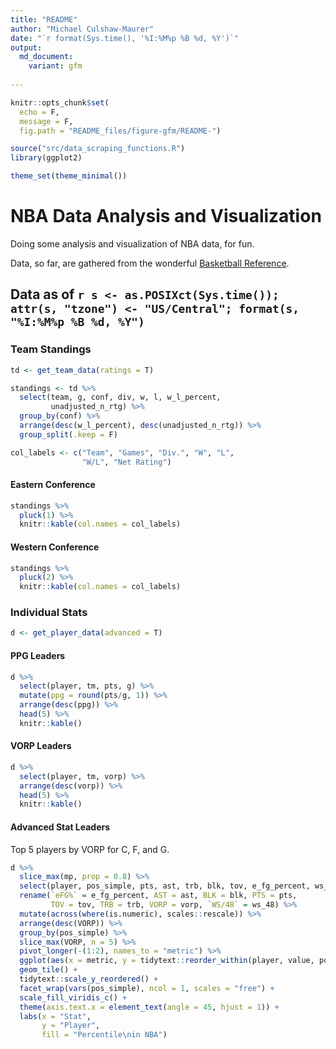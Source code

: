 ```yaml
---
title: "README"
author: "Michael Culshaw-Maurer"
date: "`r format(Sys.time(), '%I:%M%p %B %d, %Y')`"
output: 
  md_document:
    variant: gfm
  
---
```


```r
knitr::opts_chunk$set(
  echo = F,
  message = F,
  fig.path = "README_files/figure-gfm/README-")

source("src/data_scraping_functions.R")
library(ggplot2)

theme_set(theme_minimal())
```

# NBA Data Analysis and Visualization

Doing some analysis and visualization of NBA data, for fun.

Data, so far, are gathered from the wonderful [Basketball Reference](https://www.basketball-reference.com/).

## Data as of `r s <- as.POSIXct(Sys.time()); attr(s, "tzone") <- "US/Central"; format(s, "%I:%M%p %B %d, %Y")`

### Team Standings

```r
td <- get_team_data(ratings = T)

standings <- td %>% 
  select(team, g, conf, div, w, l, w_l_percent, 
         unadjusted_n_rtg) %>% 
  group_by(conf) %>% 
  arrange(desc(w_l_percent), desc(unadjusted_n_rtg)) %>% 
  group_split(.keep = F)

col_labels <- c("Team", "Games", "Div.", "W", "L",
                "W/L", "Net Rating")
```

#### Eastern Conference

```r
standings %>%
  pluck(1) %>% 
  knitr::kable(col.names = col_labels)
```

#### Western Conference

```r
standings %>%
  pluck(2) %>% 
  knitr::kable(col.names = col_labels)
```


### Individual Stats

```r
d <- get_player_data(advanced = T)
```

#### PPG Leaders

```r
d %>% 
  select(player, tm, pts, g) %>% 
  mutate(ppg = round(pts/g, 1)) %>% 
  arrange(desc(ppg)) %>% 
  head(5) %>% 
  knitr::kable()
```

#### VORP Leaders

```r
d %>% 
  select(player, tm, vorp) %>% 
  arrange(desc(vorp)) %>% 
  head(5) %>% 
  knitr::kable()
```
#### Advanced Stat Leaders

Top 5 players by VORP for C, F, and G.
```r
d %>% 
  slice_max(mp, prop = 0.8) %>% 
  select(player, pos_simple, pts, ast, trb, blk, tov, e_fg_percent, ws_48, vorp) %>% 
  rename(`eFG%` = e_fg_percent, AST = ast, BLK = blk, PTS = pts,
         TOV = tov, TRB = trb, VORP = vorp, `WS/48` = ws_48) %>% 
  mutate(across(where(is.numeric), scales::rescale)) %>% 
  arrange(desc(VORP)) %>% 
  group_by(pos_simple) %>% 
  slice_max(VORP, n = 5) %>% 
  pivot_longer(-(1:2), names_to = "metric") %>% 
  ggplot(aes(x = metric, y = tidytext::reorder_within(player, value, pos_simple), fill = value)) +
  geom_tile() +
  tidytext::scale_y_reordered() +
  facet_wrap(vars(pos_simple), ncol = 1, scales = "free") +
  scale_fill_viridis_c() +
  theme(axis.text.x = element_text(angle = 45, hjust = 1)) +
  labs(x = "Stat",
       y = "Player",
       fill = "Percentile\nin NBA")
```

